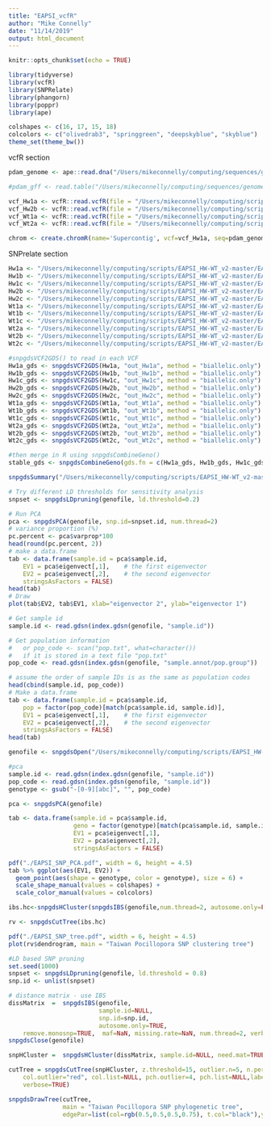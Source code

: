 ```yaml
---
title: "EAPSI_vcfR"
author: "Mike Connelly"
date: "11/14/2019"
output: html_document
---
```


```r
knitr::opts_chunk$set(echo = TRUE)
```
```r
library(tidyverse)
library(vcfR)
library(SNPRelate)
library(phangorn)
library(poppr)
library(ape)
```
```r
colshapes <- c(16, 17, 15, 18)
colcolors <- c("olivedrab3", "springgreen", "deepskyblue", "skyblue")
theme_set(theme_bw())
```

vcfR section
```r
pdam_genome <- ape::read.dna("/Users/mikeconnelly/computing/sequences/genomes/coral/pocillopora/pdam/pdam_genome.fasta", format = "fasta")
```
```r
#pdam_gff <- read.table("/Users/mikeconnelly/computing/sequences/genomes/coral/pocillopora/pdam/pdam_genome.gff", sep="\t", quote="")
```
```r
vcf_Hw1a <- vcfR::read.vcfR(file = "/Users/mikeconnelly/computing/scripts/EAPSI_HW-WT_v2-master/EAPSI-phylotrans/Hw1-6a.filtered.vcf.gz")
vcf_Hw2b <- vcfR::read.vcfR(file = "/Users/mikeconnelly/computing/scripts/EAPSI_HW-WT_v2-master/EAPSI-phylotrans/Hw2-6b.filtered.vcf.gz")
vcf_Wt1a <- vcfR::read.vcfR(file = "/Users/mikeconnelly/computing/scripts/EAPSI_HW-WT_v2-master/EAPSI-phylotrans/Wt1-6a.filtered.vcf.gz")
vcf_Wt2a <- vcfR::read.vcfR(file = "/Users/mikeconnelly/computing/scripts/EAPSI_HW-WT_v2-master/EAPSI-phylotrans/Wt2-6a.filtered.vcf.gz")
```
```r
chrom <- create.chromR(name='Supercontig', vcf=vcf_Hw1a, seq=pdam_genome, ann=pdam_gff)
```

SNPrelate section
```r
Hw1a <- "/Users/mikeconnelly/computing/scripts/EAPSI_HW-WT_v2-master/EAPSI-phylotrans/Hw1-6a.filtered.vcf"
Hw1b <- "/Users/mikeconnelly/computing/scripts/EAPSI_HW-WT_v2-master/EAPSI-phylotrans/Hw1-6b.filtered.vcf"
Hw1c <- "/Users/mikeconnelly/computing/scripts/EAPSI_HW-WT_v2-master/EAPSI-phylotrans/Hw1-6c.filtered.vcf"
Hw2b <- "/Users/mikeconnelly/computing/scripts/EAPSI_HW-WT_v2-master/EAPSI-phylotrans/Hw2-6b.filtered.vcf"
Hw2c <- "/Users/mikeconnelly/computing/scripts/EAPSI_HW-WT_v2-master/EAPSI-phylotrans/Hw2-6c.filtered.vcf"
Wt1a <- "/Users/mikeconnelly/computing/scripts/EAPSI_HW-WT_v2-master/EAPSI-phylotrans/Wt1-6a.filtered.vcf"
Wt1b <- "/Users/mikeconnelly/computing/scripts/EAPSI_HW-WT_v2-master/EAPSI-phylotrans/Wt1-6b.filtered.vcf"
Wt1c <- "/Users/mikeconnelly/computing/scripts/EAPSI_HW-WT_v2-master/EAPSI-phylotrans/Wt1-6c.filtered.vcf"
Wt2a <- "/Users/mikeconnelly/computing/scripts/EAPSI_HW-WT_v2-master/EAPSI-phylotrans/Wt2-6a.filtered.vcf"
Wt2b <- "/Users/mikeconnelly/computing/scripts/EAPSI_HW-WT_v2-master/EAPSI-phylotrans/Wt2-6b.filtered.vcf"
Wt2c <- "/Users/mikeconnelly/computing/scripts/EAPSI_HW-WT_v2-master/EAPSI-phylotrans/Wt2-6c.filtered.vcf"
```

```r
#snpgdsVCF2GDS() to read in each VCF
Hw1a_gds <- snpgdsVCF2GDS(Hw1a, "out_Hw1a", method = "biallelic.only")
Hw1b_gds <- snpgdsVCF2GDS(Hw1b, "out_Hw1b", method = "biallelic.only")
Hw1c_gds <- snpgdsVCF2GDS(Hw1c, "out_Hw1c", method = "biallelic.only")
Hw2b_gds <- snpgdsVCF2GDS(Hw2b, "out_Hw2b", method = "biallelic.only")
Hw2c_gds <- snpgdsVCF2GDS(Hw2c, "out_Hw2c", method = "biallelic.only")
Wt1a_gds <- snpgdsVCF2GDS(Wt1a, "out_Wt1a", method = "biallelic.only")
Wt1b_gds <- snpgdsVCF2GDS(Wt1b, "out_Wt1b", method = "biallelic.only")
Wt1c_gds <- snpgdsVCF2GDS(Wt1c, "out_Wt1c", method = "biallelic.only")
Wt2a_gds <- snpgdsVCF2GDS(Wt2a, "out_Wt2a", method = "biallelic.only")
Wt2b_gds <- snpgdsVCF2GDS(Wt2b, "out_Wt2b", method = "biallelic.only")
Wt2c_gds <- snpgdsVCF2GDS(Wt2c, "out_Wt2c", method = "biallelic.only")
```
```r
#then merge in R using snpgdsCombineGeno()
stable_gds <- snpgdsCombineGeno(gds.fn = c(Hw1a_gds, Hw1b_gds, Hw1c_gds, Hw2b_gds, Hw2c_gds, Wt1a_gds, Wt1b_gds, Wt1c_gds, Wt2a_gds, Wt2b_gds, Wt2c_gds), out.fn = "stable.gds", method = "position", verbose = TRUE)
```
```r
snpgdsSummary("/Users/mikeconnelly/computing/scripts/EAPSI_HW-WT_v2-master/EAPSI-phylotrans/stable.gds")
```
```r
# Try different LD thresholds for sensitivity analysis
snpset <- snpgdsLDpruning(genofile, ld.threshold=0.2)
```
```r
# Run PCA
pca <- snpgdsPCA(genofile, snp.id=snpset.id, num.thread=2)
# variance proportion (%)
pc.percent <- pca$varprop*100
head(round(pc.percent, 2))
# make a data.frame
tab <- data.frame(sample.id = pca$sample.id,
    EV1 = pca$eigenvect[,1],    # the first eigenvector
    EV2 = pca$eigenvect[,2],    # the second eigenvector
    stringsAsFactors = FALSE)
head(tab)
# Draw
plot(tab$EV2, tab$EV1, xlab="eigenvector 2", ylab="eigenvector 1")
```
```r
# Get sample id
sample.id <- read.gdsn(index.gdsn(genofile, "sample.id"))

# Get population information
#   or pop_code <- scan("pop.txt", what=character())
#   if it is stored in a text file "pop.txt"
pop_code <- read.gdsn(index.gdsn(genofile, "sample.annot/pop.group"))

# assume the order of sample IDs is as the same as population codes
head(cbind(sample.id, pop_code))
# Make a data.frame
tab <- data.frame(sample.id = pca$sample.id,
    pop = factor(pop_code)[match(pca$sample.id, sample.id)],
    EV1 = pca$eigenvect[,1],    # the first eigenvector
    EV2 = pca$eigenvect[,2],    # the second eigenvector
    stringsAsFactors = FALSE)
head(tab)
```
```r
genofile <- snpgdsOpen("/Users/mikeconnelly/computing/scripts/EAPSI_HW-WT_v2-master/EAPSI-phylotrans/stable.gds")
```
```r
#pca
sample.id <- read.gdsn(index.gdsn(genofile, "sample.id"))
pop_code <- read.gdsn(index.gdsn(genofile, "sample.id"))
genotype <- gsub("-[0-9][abc]", "", pop_code)

pca <- snpgdsPCA(genofile)

tab <- data.frame(sample.id = pca$sample.id,
                  geno = factor(genotype)[match(pca$sample.id, sample.id)],
                  EV1 = pca$eigenvect[,1],
                  EV2 = pca$eigenvect[,2],
                  stringsAsFactors = FALSE)
```
```r
pdf("./EAPSI_SNP_PCA.pdf", width = 6, height = 4.5)
tab %>% ggplot(aes(EV1, EV2)) +
  geom_point(aes(shape = genotype, color = genotype), size = 6) + 
  scale_shape_manual(values = colshapes) + 
  scale_color_manual(values = colcolors)
```
```r
ibs.hc<-snpgdsHCluster(snpgdsIBS(genofile,num.thread=2, autosome.only=FALSE))
```
```r
rv <- snpgdsCutTree(ibs.hc)
```
```r
pdf("./EAPSI_SNP_tree.pdf", width = 6, height = 4.5)
plot(rv$dendrogram, main = "Taiwan Pocillopora SNP clustering tree")
```

```r
#LD based SNP pruning
set.seed(1000)
snpset <- snpgdsLDpruning(genofile, ld.threshold = 0.8)
snp.id <- unlist(snpset)

# distance matrix - use IBS
dissMatrix  =  snpgdsIBS(genofile,
                         sample.id=NULL,
                         snp.id=snp.id,
                         autosome.only=TRUE, 
    remove.monosnp=TRUE,  maf=NaN, missing.rate=NaN, num.thread=2, verbose=TRUE)
snpgdsClose(genofile)

snpHCluster =  snpgdsHCluster(dissMatrix, sample.id=NULL, need.mat=TRUE, hang=0.01)

cutTree = snpgdsCutTree(snpHCluster, z.threshold=15, outlier.n=5, n.perm = 5000, samp.group=NULL, 
    col.outlier="red", col.list=NULL, pch.outlier=4, pch.list=NULL,label.H=FALSE, label.Z=TRUE, 
    verbose=TRUE)

snpgdsDrawTree(cutTree,
               main = "Taiwan Pocillopora SNP phylogenetic tree",
               edgePar=list(col=rgb(0.5,0.5,0.5,0.75), t.col="black"),y.label.kinship=T,leaflab="perpendicular")
```
